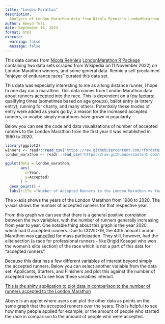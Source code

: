 ```yaml
---
title: "London Marathon"
description:
  Analysis of London Marathon data from Nicola Rennie's LondonMarathon R Package 
author: Ameya Teli
date: September 18, 2024
format: html
execute: 
  warning: false
  message: false
---
```


This data comes from [Nicola Rennie's](https://github.com/nrennie) [LondonMarathon R Package](https://github.com/nrennie/LondonMarathon) containing two data sets scraped from Wikipedia on (1 November 2022) on London Marathon winners, and some general data. Rennie a self proclaimed "enjoyer of endurance races" curated this data set. 

This data was especially interesting to me as a long distance runner, I hope to one day run a marathon. This data comes from London Marathon data about runners accepted into the race. This is dependent on a [few factors](https://blog.irace.ai/london-marathon-qualifying-times): qualifying times (sometimes based on age groups), ballot entry (a lottery entry), running for charity, and many others. Potentially these modes of entry were added as years go by, a reason for the increased accepted runners, or maybe simply marathons have grown in popularity.   


Below you can see the code and data visualizations of number of accepted runners to the London Marathon from the first year it was established in 1980 to 2020. 

```r
library(ggplot2)
winners <- readr::read_csv('https://raw.githubusercontent.com/rfordatascience/tidytuesday/master/data/2023/2023-04-25/winners.csv')
london_marathon <- readr::read_csv('https://raw.githubusercontent.com/rfordatascience/tidytuesday/master/data/2023/2023-04-25/london_marathon.csv')
```

```r

ggplot(data = london_marathon, 
       aes(
         x=Year, 
         y=Accepted)
       ) +
  geom_point() + 
  labs(title ="Number of Accepted Runners to the London Marathon vs Year")

```

The x-axis shows the years of the London Marathon from 1980 to 2020. The y-axis shows the number of accepted runners for that respective year. 

From this graph we can see that there is a general positive correlation between the two variables, with the number of runners generally increasing from year to year. 
One notable thing about this graph is the year 2020, which had 0 accepted runners. Due to COVID-19, the 40th annual London Marathon was [cancelled](https://en.wikipedia.org/wiki/2020_London_Marathon#:~:text=The%202020%20London%20Marathon%20was,mass%20participation%20event%20was%20cancelled.) for mass participation. They still, however, had the elite section (a race for professional runners - like Brigid Kosegei who won the women's elite section) of the race which is not a part of this data for "accepted runners". 

Because this data has a few different variables of interest beyond simply the accepted runners. Below you can select another variable from the data set: Applicants, Starters, and Finishers and plot this against the number of accepted runners to see how these variables interact. 

[This is the shiny application to plot data in comparison to the number of runners accepted to the London Marathon](http://ameyateli.shinyapps.io/londonmarathon)

Above is an applet where users can plot the other data as points on the same graph that the accepted runners over the years. This is helpful to see how many people applied for example, or the amount of people who started the race in comparison to the amount of people who were accepted. 


